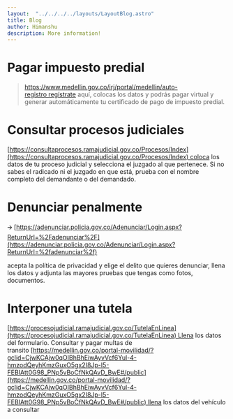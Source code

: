 ```yaml
---
layout:  "../../../../layouts/LayoutBlog.astro"
title: Blog
author: Himanshu
description: More information!
---
```


# **Pagar impuesto predial**

> https://www.medellin.gov.co/irj/portal/medellin/auto-registro regístrate aquí, colocas los datos y podrás pagar virtual y generar automáticamente tu certificado de pago de impuesto predial.
> 

# **Consultar procesos judiciales**

[https://consultaprocesos.ramajudicial.gov.co/Procesos/Index](https://consultaprocesos.ramajudicial.gov.co/Procesos/Index) coloca los datos de tu proceso judicial y selecciona el juzgado al que pertenece. Si no sabes el radicado ni el juzgado en que está, prueba con el nombre completo del demandante o del demandado.

# **Denunciar penalmente**

🡪 [https://adenunciar.policia.gov.co/Adenunciar/Login.aspx?ReturnUrl=%2Fadenunciar%2F](https://adenunciar.policia.gov.co/Adenunciar/Login.aspx?ReturnUrl=%2fadenunciar%2f)

acepta la política de privacidad y elige el delito que quieres denunciar, llena los datos y adjunta las mayores pruebas que tengas como fotos, documentos.

# **Interponer una tutela**

[https://procesojudicial.ramajudicial.gov.co/TutelaEnLinea](https://procesojudicial.ramajudicial.gov.co/TutelaEnLinea) Llena los datos del formulario. Consultar y pagar multas de transito [https://medellin.gov.co/portal-movilidad/?gclid=CjwKCAjw0qOIBhBhEiwAyvVcf6Yul-4-hmzodQeyhKmzGuxO5gx2I8Jp-I5-FEBIAtt0G98_PNp5vBoCfNkQAvD_BwE#/public](https://medellin.gov.co/portal-movilidad/?gclid=CjwKCAjw0qOIBhBhEiwAyvVcf6Yul-4-hmzodQeyhKmzGuxO5gx2I8Jp-I5-FEBIAtt0G98_PNp5vBoCfNkQAvD_BwE#/public) llena los datos del vehículo a consultar